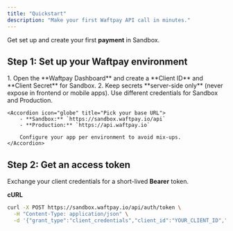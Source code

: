 ```yaml
---
title: "Quickstart"
description: "Make your first Waftpay API call in minutes."
---
```


Get set up and create your first **payment** in Sandbox.

## Step 1: Set up your Waftpay environment

<AccordionGroup>
    <Accordion icon="key" title="Create Sandbox credentials">
        1. Open the **Waftpay Dashboard** and create a **Client ID** and **Client Secret** for Sandbox.
        2. Keep secrets **server-side only** (never expose in frontend or mobile apps).
        <Tip>Use different credentials for Sandbox and Production.</Tip>
    </Accordion>

    <Accordion icon="globe" title="Pick your base URL">
        - **Sandbox:** `https://sandbox.waftpay.io/api`
        - **Production:** `https://api.waftpay.io`

        Configure your app per environment to avoid mix-ups.
    </Accordion>
</AccordionGroup>

## Step 2: Get an access token

Exchange your client credentials for a short-lived **Bearer** token.

**cURL**
```bash
curl -X POST https://sandbox.waftpay.io/api/auth/token \
  -H "Content-Type: application/json" \
  -d '{"grant_type":"client_credentials","client_id":"YOUR_CLIENT_ID","client_secret":"YOUR_CLIENT_SECRET"}'
